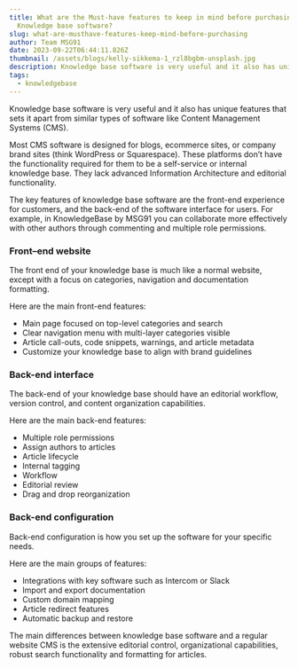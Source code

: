 ```yaml
---
title: What are the Must-have features to keep in mind before purchasing a
  Knowledge base software?
slug: what-are-musthave-features-keep-mind-before-purchasing
author: Team MSG91
date: 2023-09-22T06:44:11.826Z
thumbnail: /assets/blogs/kelly-sikkema-1_rzl8bgbm-unsplash.jpg
description: Knowledge base software is very useful and it also has unique features that sets it apart from similar types of software like Content Management Systems CMS.Most CMS software is designed for blogs, ecommerce sites, or company brand sites
tags:
  - knowledgebase
---
```

Knowledge base software is very useful and it also has unique features that sets it apart from similar types of software like Content Management Systems (CMS).

Most CMS software is designed for blogs, ecommerce sites, or company brand sites (think WordPress or Squarespace). These platforms don’t have the functionality required for them to be a self-service or internal knowledge base. They lack advanced Information Architecture and editorial functionality.

The key features of knowledge base software are the front-end experience for customers, and the back-end of the software interface for users. For example, in KnowledgeBase by MSG91 you can collaborate more effectively with other authors through commenting and multiple role permissions.





### Front–end website

The front end of your knowledge base is much like a normal website, except with a focus on categories, navigation and documentation formatting.

Here are the main front-end features:

* Main page focused on top-level categories and search
* Clear navigation menu with multi-layer categories visible
* Article call-outs, code snippets, warnings, and article metadata
* Customize your knowledge base to align with brand guidelines

### Back-end interface

The back-end of your knowledge base should have an editorial workflow, version control, and content organization capabilities.

Here are the main back-end features:

* Multiple role permissions
* Assign authors to articles
* Article lifecycle
* Internal tagging
* Workflow
* Editorial review
* Drag and drop reorganization

### Back-end configuration

Back-end configuration is how you set up the software for your specific needs.

Here are the main groups of features:

* Integrations with key software such as Intercom or Slack
* Import and export documentation
* Custom domain mapping
* Article redirect features
* Automatic backup and restore

The main differences between knowledge base software and a regular website CMS is the extensive editorial control, organizational capabilities, robust search functionality and formatting for articles.